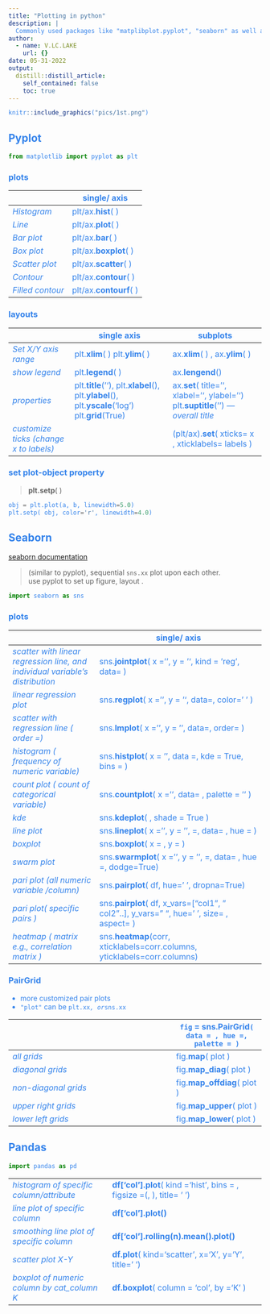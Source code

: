 ```yaml
---
title: "Plotting in python"
description: |
  Commonly used packages like "matplibplot.pyplot", "seaborn" as well as "pandas" all proffer plotting functions. A cheatsheet is needed to avoid confusion. 
author:
  - name: V.LC.LAKE
    url: {}
date: 05-31-2022
output:
  distill::distill_article:
    self_contained: false
    toc: true
---
```

<style>
#TOC {
  color: #00b2ca;
  font-family: Agency FB;
  font-size: 20px;
}
body{
  color: #3483eb;
}
</style>

```r
knitr::include_graphics("pics/1st.png")
```

## Pyplot

```python
from matplotlib import pyplot as plt
```

### plots
|                  | **single/ axis**   |
|------------------|--------------------|
| _Histogram_      | plt/ax.**hist**( )     |
| _Line_           | plt/ax.**plot**( )     |
| _Bar plot_       | plt/ax.**bar**( )      |
| _Box plot_       | plt/ax.**boxplot**( )  |
| _Scatter plot_   | plt/ax.**scatter**( )  |
| _Contour_        | plt/ax.**contour**( )  |
| _Filled contour_ | plt/ax.**contourf**( ) |
### layouts

|                                                          | **single axis**                                                                           | **subplots**                                                                         |
|----------------------------------------------------------|-------------------------------------------------------------------------------------------|--------------------------------------------------------------------------------------|
| _Set X/Y axis range_                                     |     plt.**xlim**( )     plt.**ylim**( )                                                           |     ax.**xlim**( ) ,  ax.**ylim**( )                                                        |
| _show legend_                                            |     plt.**legend**( )                                                                          |     ax.**lengend**()                                                                     |
| _properties_                                             |     plt.**title**(''), plt.**xlabel**(), plt.**ylabel**(),   plt.**yscale**(‘log’)     plt.**grid**(True) |     ax.**set**( title='', xlabel='', ylabel='')     plt.**suptitle**('') _---overall   title_ |
| _customize ticks (change x to labels)_                   |                                                                                           | (plt/ax).**set**( xticks= x , xticklabels= labels )                                      |

### set plot-object property

> **plt.setp**( )

```python
obj = plt.plot(a, b, linewidth=5.0)
plt.setp( obj, color='r', linewidth=4.0)
```

## Seaborn

[seaborn documentation](https://seaborn.pydata.org/index.html)

> (similar to pyplot), sequential `sns.xx` plot upon each other.    
   use pyplot to set up figure, layout . 


```python
import seaborn as sns
```
### plots

|                                                                               | **single/ axis**                                                                                                                                     |
|-------------------------------------------------------------------------------|------------------------------------------------------------------------------------------------------------------------------------------------------|
| _scatter with linear regression line, and individual variable’s distribution_ |   sns.**jointplot**( x =’’, y = '', kind = 'reg', data= )                                                                                       |
| _linear regression plot_                                                      |     sns.**regplot**( x =’’, y = '', data=, color=' ' )                                                                                                   |
| _scatter with regression line ( order =)_                                     |     sns.**lmplot**( x =’’, y = '', data=, order=   )                                                                                                     |
| _histogram ( frequency of numeric variable)_                                  |     sns.**histplot**( x = '', data =, kde = True, bins = )                                                                                               |
| _count plot ( count of categorical variable)_                                 |     sns.**countplot**( x =’’, data= ,   palette = ‘’ )                                                                                                   |
| _kde_                                                                         |     sns.**kdeplot**(  ,  shade = True )                                                                                                                  |
| _line plot_                                                                   |     sns.**lineplot**(  x =’’, y = '', =, data= , hue = )                                                                                                 |
| _boxplot_                                                                     |     sns.**boxplot**(  x =  , y =   )                                                                                                                     |
| _swarm plot_                                                                  |     sns.**swarmplot**( x =’’, y = '', =, data= , hue =, dodge=True)                                                                                      |
| _pari plot (all numeric variable /column)_                                    |     sns.**pairplot**( df, hue=’ ’, dropna=True)                                                                                                          |
| _pari plot( specific pairs )_                                                 |     sns.**pairplot**( df, x_vars=["col1 ",   " col2"..],  y_vars=" ", hue=’ ’,                                                      size= , aspect= )    |
| _heatmap ( matrix e.g., correlation matrix )_                                 |     sns.**heatmap**(corr, xticklabels=corr.columns,                                     yticklabels=corr.columns)                                        |

### PairGrid

- more customized pair plots     
- `"plot"` can be `plt.xx`*`, or `*`sns.xx`   

|                         |`fig` = **sns.PairGrid**`( data = , hue =,  palette = )`          | 
|-----------------------------------------------------------|--------------------------------|
| _all grids_             |     fig.**map**( plot )            |
| _diagonal grids_        |     fig.**map_diag**( plot )       |
| _non-diagonal grids_    |     fig.**map_offdiag**( plot )    |
| _upper right grids_     |     fig.**map_upper**( plot )      |
| _lower left grids_      |     fig.**map_lower**( plot )      |

## Pandas

```python
import pandas as pd
```

|                                               |                                                                       |
|-----------------------------------------------|-----------------------------------------------------------------------|
| _histogram of specific column/attribute_      | **df['col'].plot**( kind ='hist', bins = , figsize =(, ), title= ' ') |
| _line plot of specific column_                | **df['col'].plot()**                                                  |
| _smoothing line plot of specific column_      | **df['col'].rolling(n).mean().plot()**                             |
| _scatter plot X-Y_                            | **df.plot**( kind='scatter', x='X', y='Y', title=' ')                  |
| _boxplot of numeric column by cat_column K_  | **df.boxplot**( column = 'col', by ='K' )                             |



